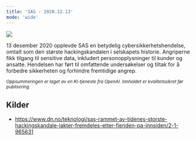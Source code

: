 ```yaml
---
title: 'SAS - 2020.12.13'
mode: 'wide'
---
```


<Frame>
<img src="/images/sas.png" />
</Frame>

13 desember 2020 opplevde SAS en betydelig cybersikkerhetshendelse, omtalt som den største hackingskandalen i selskapets historie. Angriperne fikk tilgang til sensitive data, inkludert personopplysninger til kunder og ansatte. Hendelsen har ført til omfattende undersøkelser og tiltak for å forbedre sikkerheten og forhindre fremtidige angrep.

<sup><i>Oppsummeringen er laget av en KI-tjeneste fra OpenAI. Innholdet er kvalitetssikret før publisering</i></sup>

## Kilder
- https://www.dn.no/teknologi/sas-rammet-av-tidenes-storste-hackingskandale-jakter-fremdeles-etter-fienden-pa-innsiden/2-1-965631
